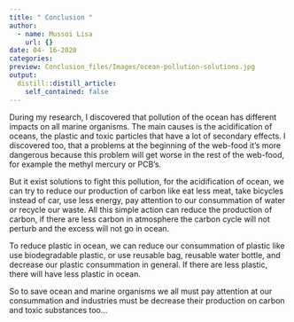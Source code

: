 ```yaml
---
title: " Conclusion "
author:
  - name: Mussoi Lisa
    url: {}
date: 04- 16-2020
categories:
preview: Conclusion_files/Images/ocean-pollution-solutions.jpg
output:
  distill::distill_article:
    self_contained: false
---
```

During my research, I discovered that pollution of the ocean has different impacts on all marine organisms. The main causes is the acidification of oceans, the plastic and toxic particles that have a lot of secondary effects. I discovered too, that a problems at the beginning of the web-food it’s more dangerous because this problem will get worse in the rest of the web-food, for example the methyl mercury or PCB’s. 

But it exist solutions to fight this pollution, for the acidification of ocean, we can try to reduce our production of carbon like eat less meat, take bicycles instead of car, use less energy, pay attention to our consummation of water or recycle our waste. All this simple action can reduce the production of carbon, if there are less carbon in atmosphere the carbon cycle will not perturb and the excess will not go in ocean. 

To reduce plastic in ocean, we can reduce our consummation of plastic like use biodegradable plastic, or use reusable bag, reusable water bottle, and decrease our plastic consummation in general. If there are less plastic, there will have less plastic in ocean. 

So to save ocean and marine organisms we all must pay attention at our consummation and industries must be decrease their production on carbon and toxic substances too…
